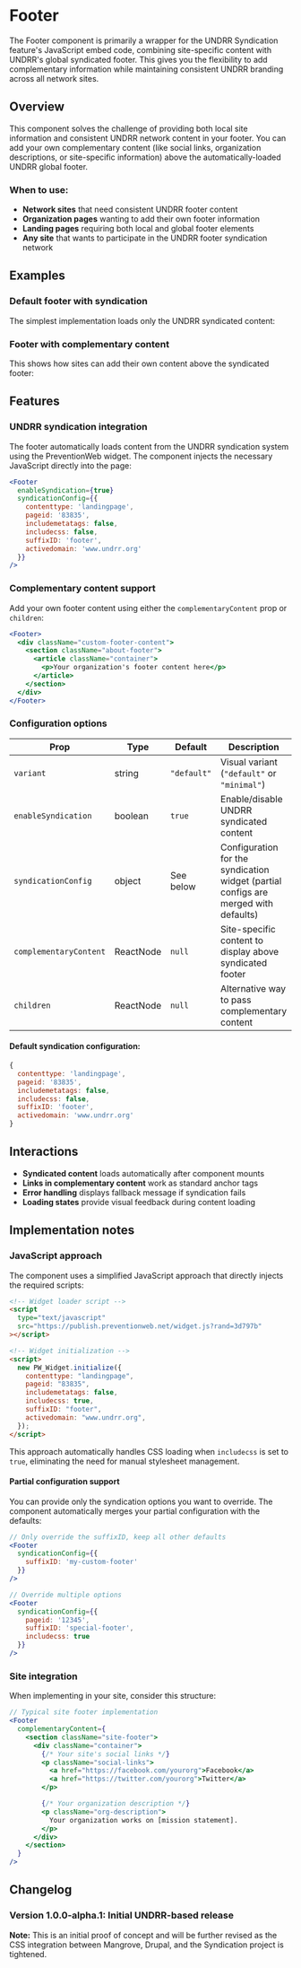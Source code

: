 
<Meta
  of={FooterStories}
  title="Components/Footer"
/>

# Footer

The Footer component is primarily a wrapper for the UNDRR Syndication feature's JavaScript embed code, combining site-specific content with UNDRR's global syndicated footer. This gives you the flexibility to add complementary information while maintaining consistent UNDRR branding across all network sites.

## Overview

This component solves the challenge of providing both local site information and consistent UNDRR network content in your footer. You can add your own complementary content (like social links, organization descriptions, or site-specific information) above the automatically-loaded UNDRR global footer.

### When to use:

- **Network sites** that need consistent UNDRR footer content
- **Organization pages** wanting to add their own footer information
- **Landing pages** requiring both local and global footer elements
- **Any site** that wants to participate in the UNDRR footer syndication network

## Examples

### Default footer with syndication

The simplest implementation loads only the UNDRR syndicated content:



<Story of={FooterStories.Default} />

### Footer with complementary content

This shows how sites can add their own content above the syndicated footer:

<Story of={FooterStories.WithComplementaryContent} />

## Features

### UNDRR syndication integration

The footer automatically loads content from the UNDRR syndication system using the PreventionWeb widget. The component injects the necessary JavaScript directly into the page:

```jsx
<Footer
  enableSyndication={true}
  syndicationConfig={{
    contenttype: 'landingpage',
    pageid: '83835',
    includemetatags: false,
    includecss: false,
    suffixID: 'footer',
    activedomain: 'www.undrr.org'
  }}
/>
```

### Complementary content support

Add your own footer content using either the `complementaryContent` prop or `children`:

```jsx
<Footer>
  <div className="custom-footer-content">
    <section className="about-footer">
      <article className="container">
        <p>Your organization's footer content here</p>
      </article>
    </section>
  </div>
</Footer>
```

### Configuration options

| Prop | Type | Default | Description |
|------|------|---------|-------------|
| `variant` | string | `"default"` | Visual variant (`"default"` or `"minimal"`) |
| `enableSyndication` | boolean | `true` | Enable/disable UNDRR syndicated content |
| `syndicationConfig` | object | See below | Configuration for the syndication widget (partial configs are merged with defaults) |
| `complementaryContent` | ReactNode | `null` | Site-specific content to display above syndicated footer |
| `children` | ReactNode | `null` | Alternative way to pass complementary content |

#### Default syndication configuration:

```javascript
{
  contenttype: 'landingpage',
  pageid: '83835',
  includemetatags: false,
  includecss: false,
  suffixID: 'footer',
  activedomain: 'www.undrr.org'
}
```

## Interactions

- **Syndicated content** loads automatically after component mounts
- **Links in complementary content** work as standard anchor tags
- **Error handling** displays fallback message if syndication fails
- **Loading states** provide visual feedback during content loading

## Implementation notes

### JavaScript approach

The component uses a simplified JavaScript approach that directly injects the required scripts:

```html
<!-- Widget loader script -->
<script
  type="text/javascript"
  src="https://publish.preventionweb.net/widget.js?rand=3d797b"
></script>

<!-- Widget initialization -->
<script>
  new PW_Widget.initialize({
    contenttype: "landingpage",
    pageid: "83835",
    includemetatags: false,
    includecss: true,
    suffixID: "footer",
    activedomain: "www.undrr.org",
  });
</script>
```

This approach automatically handles CSS loading when `includecss` is set to `true`, eliminating the need for manual stylesheet management.

#### Partial configuration support

You can provide only the syndication options you want to override. The component automatically merges your partial configuration with the defaults:

```jsx
// Only override the suffixID, keep all other defaults
<Footer
  syndicationConfig={{
    suffixID: 'my-custom-footer'
  }}
/>

// Override multiple options
<Footer
  syndicationConfig={{
    pageid: '12345',
    suffixID: 'special-footer',
    includecss: true
  }}
/>
```

### Site integration

When implementing in your site, consider this structure:

```jsx
// Typical site footer implementation
<Footer
  complementaryContent={
    <section className="site-footer">
      <div className="container">
        {/* Your site's social links */}
        <p className="social-links">
          <a href="https://facebook.com/yourorg">Facebook</a>
          <a href="https://twitter.com/yourorg">Twitter</a>
        </p>

        {/* Your organization description */}
        <p className="org-description">
          Your organization works on [mission statement].
        </p>
      </div>
    </section>
  }
/>
```

## Changelog

### Version 1.0.0-alpha.1: Initial UNDRR-based release

**Note:** This is an initial proof of concept and will be further revised as the CSS integration between Mangrove, Drupal, and the Syndication project is tightened.